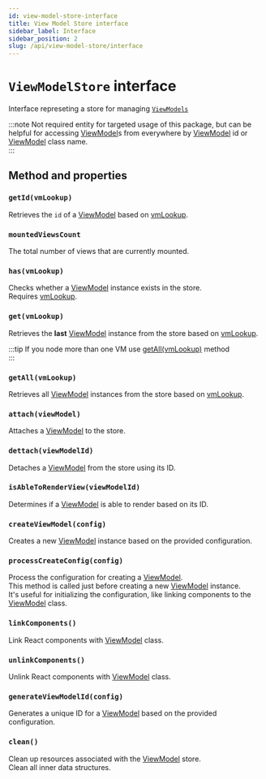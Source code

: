 ```yaml
---
id: view-model-store-interface
title: View Model Store interface
sidebar_label: Interface
sidebar_position: 2
slug: /api/view-model-store/interface
---
```


# `ViewModelStore` interface   

Interface represeting a store for managing [`ViewModels`](/api/view-models/interface)  

:::note
Not required entity for targeted usage of this package, but can be helpful for accessing [ViewModel](/api/view-models/overview)s from everywhere by [ViewModel](/api/view-models/overview) id or [ViewModel](/api/view-models/overview) class name.   
:::


## Method and properties  


### `getId(vmLookup)`  

Retrieves the `id` of a [ViewModel](/api/view-models/interface) based on [vmLookup](/api/other/view-model-lookup).  

### `mountedViewsCount`  

The total number of views that are currently mounted.   

### `has(vmLookup)`  

Checks whether a [ViewModel](/api/view-models/interface) instance exists in the store.  
Requires [vmLookup](/api/other/view-model-lookup).  

### `get(vmLookup)`  

Retrieves the **last** [ViewModel](/api/view-models/interface) instance from the store based on [vmLookup](/api/other/view-model-lookup).  

:::tip
If you node more than one VM use [getAll(vmLookup)](#getallvmlookup) method  
:::    

### `getAll(vmLookup)`  
Retrieves all [ViewModel](/api/view-models/overview) instances from the store based on [vmLookup](/api/other/view-model-lookup).  

### `attach(viewModel)`  
Attaches a [ViewModel](/api/view-models/overview) to the store.  

### `dettach(viewModelId)`  
Detaches a [ViewModel](/api/view-models/overview) from the store using its ID.  

### `isAbleToRenderView(viewModelId)`  
Determines if a [ViewModel](/api/view-models/overview) is able to render based on its ID.  

### `createViewModel(config)`  
Creates a new [ViewModel](/api/view-models/overview) instance based on the provided configuration.  

### `processCreateConfig(config)`  
Process the configuration for creating a [ViewModel](/api/view-models/overview).  
This method is called just before creating a new [ViewModel](/api/view-models/overview) instance.  
It's useful for initializing the configuration, like linking components to the [ViewModel](/api/view-models/overview) class.  

### `linkComponents()`  
Link React components with [ViewModel](/api/view-models/overview) class.  

### `unlinkComponents()`   
Unlink React components with [ViewModel](/api/view-models/overview) class.  

### `generateViewModelId(config)`   
Generates a unique ID for a [ViewModel](/api/view-models/overview) based on the provided configuration.  

### `clean()`  
Clean up resources associated with the [ViewModel](/api/view-models/overview) store.  
Clean all inner data structures.  

